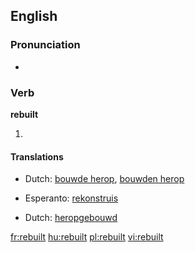 ==English==

===Pronunciation===
* {{IPA|/ɻi'bɪlt/}}
*: {{rhymes|ɪlt}}

===Verb===
'''rebuilt'''

# {{past of| to [[rebuild]]}}

====Translations====
{{trans-top|Past tense of rebuild}}
* Dutch: [[bouwde herop]], [[bouwden herop]]
{{trans-mid}}
* Esperanto: [[rekonstruis]]
{{trans-bottom}}
{{trans-top|Past tense of rebuild}}
* Dutch: [[heropgebouwd]]
{{trans-mid}}
{{trans-bottom}}

[[fr:rebuilt]]
[[hu:rebuilt]]
[[pl:rebuilt]]
[[vi:rebuilt]]